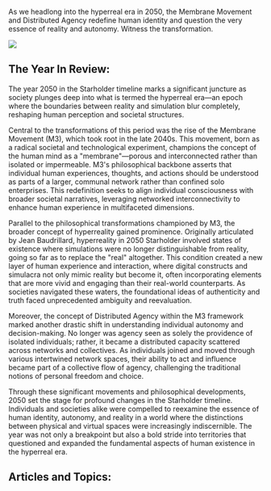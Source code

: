 As we headlong into the hyperreal era in 2050, the Membrane Movement and Distributed Agency redefine human identity and question the very essence of reality and autonomy. Witness the transformation.

![](https://drbs5yklwtho3.cloudfront.net/images/1752609873179-r55rkufs4hh-image.jpg)

## The Year In Review:

The year 2050 in the Starholder timeline marks a significant juncture as society plunges deep into what is termed the hyperreal era—an epoch where the boundaries between reality and simulation blur completely, reshaping human perception and societal structures.

Central to the transformations of this period was the rise of the Membrane Movement (M3), which took root in the late 2040s. This movement, born as a radical societal and technological experiment, champions the concept of the human mind as a "membrane"—porous and interconnected rather than isolated or impermeable. M3's philosophical backbone asserts that individual human experiences, thoughts, and actions should be understood as parts of a larger, communal network rather than confined solo enterprises. This redefinition seeks to align individual consciousness with broader societal narratives, leveraging networked interconnectivity to enhance human experience in multifaceted dimensions.

Parallel to the philosophical transformations championed by M3, the broader concept of hyperreality gained prominence. Originally articulated by Jean Baudrillard, hyperreality in 2050 Starholder involved states of existence where simulations were no longer distinguishable from reality, going so far as to replace the "real" altogether. This condition created a new layer of human experience and interaction, where digital constructs and simulacra not only mimic reality but become it, often incorporating elements that are more vivid and engaging than their real-world counterparts. As societies navigated these waters, the foundational ideas of authenticity and truth faced unprecedented ambiguity and reevaluation.

Moreover, the concept of Distributed Agency within the M3 framework marked another drastic shift in understanding individual autonomy and decision-making. No longer was agency seen as solely the providence of isolated individuals; rather, it became a distributed capacity scattered across networks and collectives. As individuals joined and moved through various intertwined network spaces, their ability to act and influence became part of a collective flow of agency, challenging the traditional notions of personal freedom and choice.

Through these significant movements and philosophical developments, 2050 set the stage for profound changes in the Starholder timeline. Individuals and societies alike were compelled to reexamine the essence of human identity, autonomy, and reality in a world where the distinctions between physical and virtual spaces were increasingly indiscernible. The year was not only a breakpoint but also a bold stride into territories that questioned and expanded the fundamental aspects of human existence in the hyperreal era.

## Articles and Topics:
